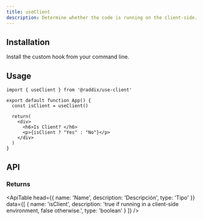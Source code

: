 ```yaml
---
title: useClient
description: Determine whether the code is running on the client-side.
---
```


## Installation

Install the custom hook from your command line.

<Snippet pkg text='@raddix/use-client' />

## Usage

```tsx
import { useClient } from '@raddix/use-client'

export default function App() {
  const isClient = useClient()

  return(
    <div>
      <h6>Is Client? </h6>
      <p>{isClient ? "Yes" : "No"}</p>
    </div>
  )
}
```

## API

### Returns

<ApiTable
  head={{
    name: 'Name',
    description: 'Descripción',
    type: 'Tipo'
  }}
  data={[
    {
      name: 'isClient',
      description: 'true if running in a client-side environment, false otherwise.',
      type: 'boolean'
    }
  ]}
/>